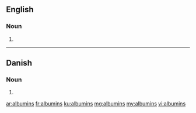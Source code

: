==English==

===Noun===
{{head|en|noun plural form}}

# {{plural of|albumin|lang=en}}

----

==Danish==

===Noun===
{{head|da|noun form|g=n}}

# {{genitive singular indefinite of|albumin|lang=da}}

[[ar:albumins]]
[[fr:albumins]]
[[ku:albumins]]
[[mg:albumins]]
[[my:albumins]]
[[vi:albumins]]